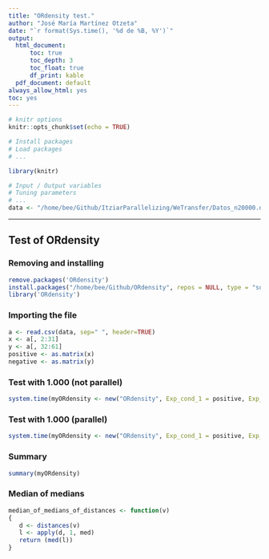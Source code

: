 ```yaml
---
title: "ORdensity test."
author: "José María Martínez Otzeta"
date: "`r format(Sys.time(), '%d de %B, %Y')`"
output:
  html_document:
      toc: true
      toc_depth: 3
      toc_float: true
      df_print: kable
  pdf_document: default
always_allow_html: yes
toc: yes
---
```


```r
# knitr options
knitr::opts_chunk$set(echo = TRUE)
```

```r
# Install packages
# Load packages
# ...

library(knitr)
```


```r
# Input / Output variables
# Tuning parameters
# ...
data <- "/home/bee/Github/ItziarParallelizing/WeTransfer/Datos_n20000.dat"

```

***


## Test of ORdensity

### Removing and installing 
```r
remove.packages('ORdensity')
install.packages("/home/bee/Github/ORdensity", repos = NULL, type = "source")
library('ORdensity')
```

### Importing the file
```r
a <- read.csv(data, sep=" ", header=TRUE)
x <- a[, 2:31]
y <- a[, 32:61]
positive <- as.matrix(x)
negative <- as.matrix(y)
```

### Test with 1.000 (not parallel)
```r
system.time(myORdensity <- new("ORdensity", Exp_cond_1 = positive, Exp_cond_2 = negative, parallel = FALSE, verbose = FALSE))
```

### Test with 1.000 (parallel)
```r
system.time(myORdensity <- new("ORdensity", Exp_cond_1 = positive, Exp_cond_2 = negative, parallel = TRUE, verbose = FALSE))
```
### Summary
```r
summary(myORdensity)
```

### Median of medians

```r
median_of_medians_of_distances <- function(v)
{
   d <- distances(v)
   l <- apply(d, 1, med)
   return (med(l))
}
```


